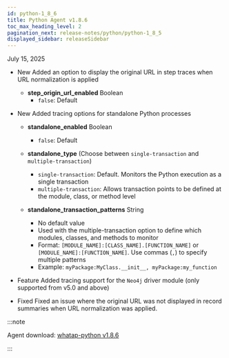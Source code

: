 ```yaml
---
id: python-1_8_6
title: Python Agent v1.8.6
toc_max_heading_level: 2
pagination_next: release-notes/python/python-1_8_5
displayed_sidebar: releaseSidebar
---
```


July 15, 2025

- <Status priority='1'>New</Status> Added an option to display the original URL in step traces when URL normalization is applied
    
    * **step_origin_url_enabled** <span class='type'>Boolean</span>
        * `false`: Default

- <Status priority='1'>New</Status> Added tracing options for standalone Python processes
    
    * **standalone_enabled** <span class='type'>Boolean</span>
        * `false`: Default

    * **standalone_type** (Choose between `single-transaction` and `multiple-transaction`)
        * `single-transaction`: Default. Monitors the Python execution as a single transaction
        * `multiple-transaction`: Allows transaction points to be defined at the module, class, or method level

    * **standalone_transaction_patterns** <span class='type'>String</span>
        * No default value
        * Used with the multiple-transaction option to define which modules, classes, and methods to monitor
        * Format: `[MODULE_NAME]:[CLASS_NAME].[FUNCTION_NAME]` or `[MODULE_NAME]:[FUNCTION_NAME]`. Use commas (`,`) to specify multiple patterns
        * Example: `myPackage:MyClass.__init__, myPackage:my_function`

- <Status priority='1'>Feature</Status> Added tracing support for the `Neo4j` driver module (only supported from v5.0 and above)

- <Status priority='0'>Fixed</Status> Fixed an issue where the original URL was not displayed in record summaries when URL normalization was applied.

:::note

Agent download: [whatap-python v1.8.6](https://pypi.org/project/whatap-python/1.8.6/)

:::